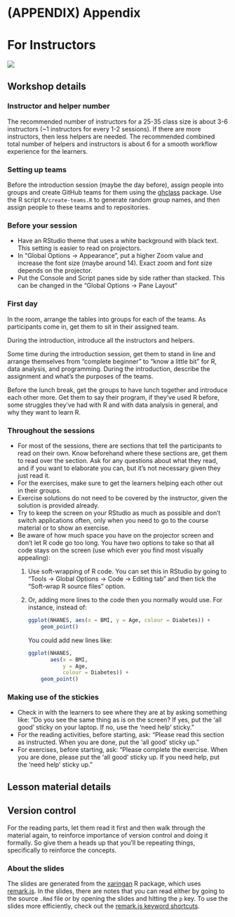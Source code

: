 # (APPENDIX) Appendix {-}

# For Instructors

![](https://img.shields.io/badge/document%20status-completed-brightgreen?style=flat-square)

## Workshop details

### Instructor and helper number

The recommended number of instructors for a 25-35 class size is about 3-6
instructors (~1 instructors for every 1-2 sessions). 
If there are more instructors, then less helpers are needed. 
The recommended combined total number of helpers
and instructors is about 6 for a smooth workflow experience for the learners.

### Setting up teams

Before the introduction session (maybe the day before),
assign people into groups 
and create GitHub teams for them using the [ghclass] package.
Use the R script `R/create-teams.R` to generate random group names,
and then assign people to these teams and to repositories.

[ghclass]: https://rundel.github.io/ghclass

### Before your session

- Have an RStudio theme that uses a white background with black text.
This setting is easier to read on projectors.
- In "Global Options -> Appearance", 
put a higher Zoom value and increase the font size (maybe around 14). 
Exact zoom and font size depends on the projector.
- Put the Console and Script panes side by side rather than stacked. 
This can be changed in the "Global Options -> Pane Layout" 

### First day

In the room, arrange the tables into groups for each of the teams.
As participants come in, get them to sit in their assigned team.

During the introduction, introduce all the instructors and helpers.

Some time during the introduction session, 
get them to stand in line and arrange themselves from 
"complete beginner" to "know a little bit" for R, 
data analysis, and programming.
During the introduction, 
describe the assignment and what's the purposes of the teams.

Before the lunch break, get the groups to have lunch together 
and introduce each other more. 
Get them to say their program, if they've used R before, 
some struggles they've had with R and with data analysis in general, 
and why they want to learn R.

### Throughout the sessions

- For most of the sessions,
there are sections that tell the participants to read on their own.
Know beforehand where these sections are,
get them to read over the section.
Ask for any questions about what they read, 
and if you want to elaborate you can, 
but it's not necessary given they just read it.
- For the exercises, 
make sure to get the learners helping each other out in their groups.
- Exercise solutions do not need to be covered by the instructor,
given the solution is provided already.
- Try to keep the screen on your RStudio as much as possible 
and don't switch applications often, 
only when you need to go to the course material or to show an exercise.
- Be aware of how much space you have on the projector screen 
and don't let R code go too long. 
You have two options to take so that all code stays on the screen
(use which ever you find most visually appealing):
    1. Use soft-wrapping of R code. 
    You can set this in RStudio by going to "Tools -> Global
    Options -> Code -> Editing tab"
    and then tick the "Soft-wrap R source files" option.
    2. Or, adding more lines to the code then you normally would use.
    For instance, instead of:

        ```r
        ggplot(NHANES, aes(x = BMI, y = Age, colour = Diabetes)) +
            geom_point()
        ```
    
        You could add new lines like:
    
        ```r
        ggplot(NHANES, 
               aes(x = BMI, 
                   y = Age, 
                   colour = Diabetes)) +
            geom_point()
        ```

### Making use of the stickies

- Check in with the learners to see where they are at by asking something like:
"Do you see the same thing as is on the screen? 
If yes, put the 'all good' sticky on your laptop. 
If no, use the 'need help' sticky."
- For the reading activities, before starting, ask:
"Please read this section as instructed. 
When you are done, put the 'all good' sticky up."
- For exercises, before starting, ask:
"Please complete the exercise. When you are done,
please put the 'all good' sticky up.
If you need help, put the 'need help' sticky up."

## Lesson material details

## Version control

For the reading parts, let them read it first 
and then walk through the material again, 
to reinforce importance of version control 
and doing it formally.
So give them a heads up that you'll be repeating things,
specifically to reinforce the concepts.

### About the slides

The slides are generated from the [xaringan] R package,
which uses [remark.js].
In the slides, there are notes that you can read 
either by going to the source `.Rmd` file 
or by opening the slides and hitting the `p` key.
To use the slides more efficiently, 
check out the [remark.js keyword shortcuts].

[remark.js]: https://remarkjs.com/#1
[xaringan]: https://github.com/yihui/xaringan
[remark.js keyword shortcuts]: https://github.com/gnab/remark/wiki/Keyboard-shortcuts
